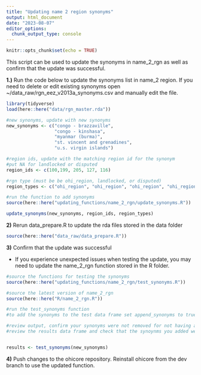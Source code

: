 ```yaml
---
title: "Updating name 2 region synonyms"
output: html_document
date: "2023-08-07"
editor_options: 
  chunk_output_type: console
---
```


```r
knitr::opts_chunk$set(echo = TRUE)
```

This script can be used to update the synonyms in name_2_rgn as well as confirm that the update was successful.

**1.)** Run the code below to update the synonyms list in name_2 region. If you need to delete or edit existing synonyms open \~/data_raw/rgn_eez_v2013a_synonyms.csv and manually edit the file.

```r
library(tidyverse)
load(here::here("data/rgn_master.rda"))

#new synonyms, update with new synonyms
new_synonyms <- c("congo - brazzaville",
                  "congo - kinshasa",
                  "myanmar (burma)",
                  "st. vincent and grenadines",
                  "u.s. virgin islands")

#region ids, update with the matching region id for the synonym
#put NA for landlocked or disputed
region_ids <- c(100,199, 205, 127, 116) 

#rgn type (must be be ohi_region, landlocked, or disputed)
region_types <- c("ohi_region", "ohi_region", "ohi_region", "ohi_region", "ohi_region")

#run the function to add synonyms 
source(here::here("updating_functions/name_2_rgn/update_synonyms.R"))

update_synonyms(new_synonyms, region_ids, region_types)
```

**2)** Rerun data_prepare.R to update the rda files stored in the data folder

```r
source(here::here("data_raw/data_prepare.R"))
```

**3)** Confirm that the update was successful

-   If you experience unexpected issues when testing the update, you may need to update the name_2_rgn function stored in the R folder.

```r
#source the functions for testing the synonyms 
source(here::here("updating_functions/name_2_rgn/test_synonyms.R"))

#source the latest version of name_2_rgn
source(here::here("R/name_2_rgn.R"))

#run the test_synonyms function
#to add the synonyms to the test data frame set append_synonyms to true, do not do this until you have confirmed they are working as expected

#review output, confirm your synonyms were not removed for not having any match in the lookup tables 
#review the results data frame and check that the synoynms you added were assigned to the correct region. 


results <- test_synonyms(new_synonyms)
```

**4)** Push changes to the ohicore repository. Reinstall ohicore from the dev branch to use the updated function.
